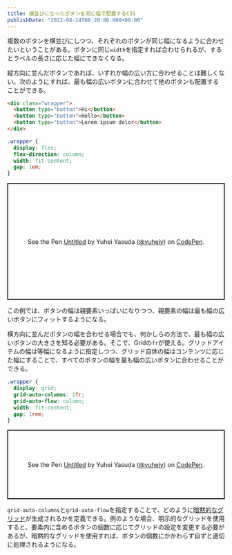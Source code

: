 ```yaml
---
title: 横並びになったボタンを同じ幅で配置するCSS
publishDate: "2022-08-14T08:20:00.000+09:00"
---
```


複数のボタンを横並びにしつつ、それぞれのボタンが同じ幅になるように合わせたいということがある。ボタンに同じ`width`を指定すれば合わせられるが、するとラベルの長さに応じた幅にできなくなる。

縦方向に並んだボタンであれば、いずれか幅の広い方に合わせることは難しくない。次のようにすれば、最も幅の広いボタンに合わせて他のボタンも配置することができる。

```html
<div class="wrapper">
  <button type="button">Hi</button>
  <button type="button">Hello</button>
  <button type="button">Lorem ipsum dolor</button>
</div>
```

```css
.wrapper {
  display: flex;
  flex-direction: column;
  width: fit-content;
  gap: 1em;
}
```

<p class="codepen" data-height="270" data-slug-hash="eYMPZLo" data-user="yuheiy" style="height: 270px; box-sizing: border-box; display: flex; align-items: center; justify-content: center; border: 2px solid; margin: 1em 0; padding: 1em;">
  <span>See the Pen <a href="https://codepen.io/yuheiy/pen/eYMPZLo">
  Untitled</a> by Yuhei Yasuda (<a href="https://codepen.io/yuheiy">@yuheiy</a>)
  on <a href="https://codepen.io">CodePen</a>.</span>
</p>
<script async src="https://cpwebassets.codepen.io/assets/embed/ei.js"></script>

この例では、ボタンの幅は親要素いっぱいになりつつ、親要素の幅は最も幅の広いボタンにフィットするようになる。

横方向に並んだボタンの幅を合わせる場合でも、何かしらの方法で、最も幅の広いボタンの大きさを知る必要がある。そこで、Gridの`fr`が使える。グリッドアイテムの幅は等幅になるように指定しつつ、グリッド自体の幅はコンテンツに応じた幅にすることで、すべてのボタンの幅を最も幅の広いボタンに合わせることができる。

```css
.wrapper {
  display: grid;
  grid-auto-columns: 1fr;
  grid-auto-flow: column;
  width: fit-content;
  gap: 1rem;
}
```

<p class="codepen" data-height="160" data-slug-hash="ExEdKrx" data-user="yuheiy" style="height: 160px; box-sizing: border-box; display: flex; align-items: center; justify-content: center; border: 2px solid; margin: 1em 0; padding: 1em;">
  <span>See the Pen <a href="https://codepen.io/yuheiy/pen/ExEdKrx">
  Untitled</a> by Yuhei Yasuda (<a href="https://codepen.io/yuheiy">@yuheiy</a>)
  on <a href="https://codepen.io">CodePen</a>.</span>
</p>
<script async src="https://cpwebassets.codepen.io/assets/embed/ei.js"></script>

`grid-auto-columns`と`grid-auto-flow`を指定することで、どのように[暗黙的なグリッド](https://developer.mozilla.org/ja/docs/Learn/CSS/CSS_layout/Grids#the_implicit_and_explicit_grid)が生成されるかを定義できる。例のような場合、明示的なグリッドを使用すると、要素内に含めるボタンの個数に応じてグリッドの設定を変更する必要があるが、暗黙的なグリッドを使用すれば、ボタンの個数にかかわらず自ずと適切に処理されるようになる。
